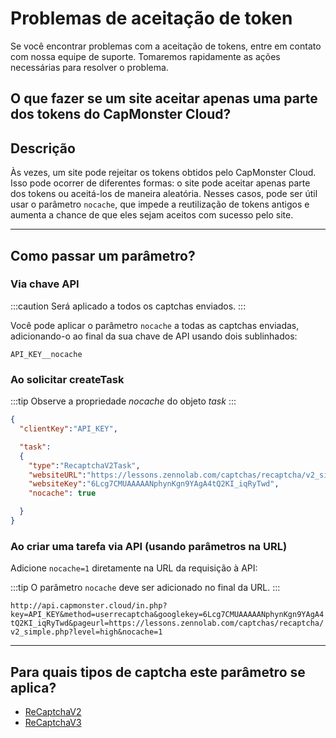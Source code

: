 ﻿---
sidebar_position: 7
---


<ArticleHead slug="api/token-accept" />

# Problemas de aceitação de token

Se você encontrar problemas com a aceitação de tokens, entre em contato com nossa equipe de suporte. Tomaremos rapidamente as ações necessárias para resolver o problema.

## O que fazer se um site aceitar apenas uma parte dos tokens do CapMonster Cloud?

## Descrição

Às vezes, um site pode rejeitar os tokens obtidos pelo CapMonster Cloud. Isso pode ocorrer de diferentes formas: o site pode aceitar apenas parte dos tokens ou aceitá-los de maneira aleatória. Nesses casos, pode ser útil usar o parâmetro `nocache`, que impede a reutilização de tokens antigos e aumenta a chance de que eles sejam aceitos com sucesso pelo site.

---

## Como passar um parâmetro?

### Via chave API

:::caution
Será aplicado a todos os captchas enviados.
:::

Você pode aplicar o parâmetro `nocache` a todas as captchas enviadas, adicionando-o ao final da sua chave de API usando dois sublinhados:

`API_KEY__nocache`

### Ao solicitar createTask

:::tip
Observe a propriedade *nocache* do objeto *task*
:::

```json
{
  "clientKey":"API_KEY",

  "task": 
  {
    "type":"RecaptchaV2Task",
    "websiteURL":"https://lessons.zennolab.com/captchas/recaptcha/v2_simple.php?level=high",
    "websiteKey":"6Lcg7CMUAAAAANphynKgn9YAgA4tQ2KI_iqRyTwd",
    "nocache": true

  }
}
```

### Ao criar uma tarefa via API (usando parâmetros na URL)

Adicione `nocache=1` diretamente na URL da requisição à API:

:::tip
O parâmetro `nocache` deve ser adicionado no final da URL.
:::

`http://api.capmonster.cloud/in.php?key=API_KEY&method=userrecaptcha&googlekey=6Lcg7CMUAAAAANphynKgn9YAgA4tQ2KI_iqRyTwd&pageurl=https://lessons.zennolab.com/captchas/recaptcha/v2_simple.php?level=high&nocache=1`

---

## Para quais tipos de captcha este parâmetro se aplica?

- [ReCaptchaV2](../captchas/no-captcha-task.mdx)
- [ReCaptchaV3](../captchas/recaptcha-v3-task.mdx)
<!-- - HCaptcha --> 